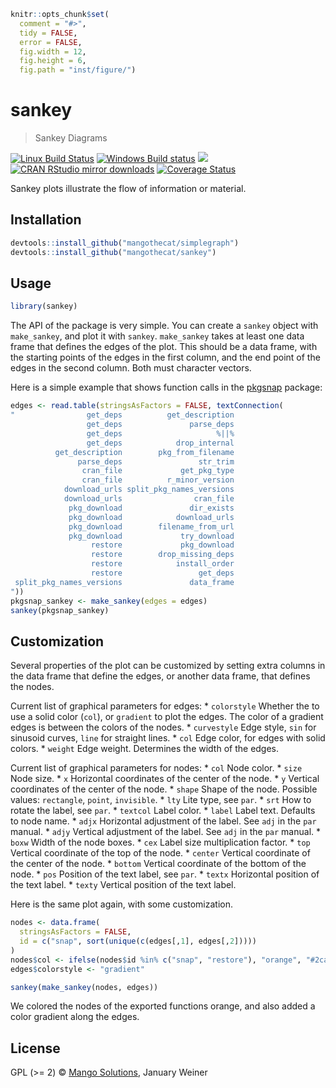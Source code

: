
```r
knitr::opts_chunk$set(
  comment = "#>",
  tidy = FALSE,
  error = FALSE,
  fig.width = 12,
  fig.height = 6,
  fig.path = "inst/figure/")
```

# sankey

> Sankey Diagrams

[![Linux Build Status](https://travis-ci.org/MangoTheCat/sankey.svg?branch=master)](https://travis-ci.org/MangoTheCat/sankey)
[![Windows Build status](https://ci.appveyor.com/api/projects/status/github/MangoTheCat/sankey?svg=true)](https://ci.appveyor.com/project/gaborcsardi/sankey)
[![](http://www.r-pkg.org/badges/version/sankey)](http://www.r-pkg.org/pkg/sankey)
[![CRAN RStudio mirror downloads](http://cranlogs.r-pkg.org/badges/sankey)](http://www.r-pkg.org/pkg/sankey)
[![Coverage Status](https://img.shields.io/codecov/c/github/MangoTheCat/sankey/master.svg)](https://codecov.io/github/MangoTheCat/sankey?branch=master)

Sankey plots illustrate the flow of information or material.

## Installation

```r
devtools::install_github("mangothecat/simplegraph")
devtools::install_github("mangothecat/sankey")
```

## Usage

```r
library(sankey)
```

The API of the package is very simple. You can create a `sankey` object
with `make_sankey`, and plot it with `sankey`. `make_sankey` takes at
least one data frame that defines the edges of the plot. This should be a
data frame, with the starting points of the edges in the first column,
and the end point of the edges in the second column. Both must character
vectors.

Here is a simple example that shows function calls in the
[pkgsnap](https://github.com/mangothecat/pkgsnap) package:

```r
edges <- read.table(stringsAsFactors = FALSE, textConnection(
"                get_deps          get_description
                 get_deps               parse_deps
                 get_deps                     %||%
                 get_deps            drop_internal
          get_description        pkg_from_filename
               parse_deps                 str_trim
                cran_file             get_pkg_type
                cran_file          r_minor_version
            download_urls split_pkg_names_versions
            download_urls                cran_file
             pkg_download               dir_exists
             pkg_download            download_urls
             pkg_download        filename_from_url
             pkg_download             try_download
                  restore             pkg_download
                  restore        drop_missing_deps
                  restore            install_order
                  restore                 get_deps
 split_pkg_names_versions               data_frame
"))
pkgsnap_sankey <- make_sankey(edges = edges)
sankey(pkgsnap_sankey)
```

## Customization

Several properties of the plot can be customized by setting extra columns
in the data frame that define the edges, or another data frame, that
defines the nodes.

Current list of graphical parameters for edges:
 *  `colorstyle` Whether the to use a solid color (`col`),
    or `gradient` to plot the edges. The color of a gradient
    edges is between the colors of the nodes.
 *  `curvestyle` Edge style, `sin` for sinusoid curves,
    `line` for straight lines.
 *  `col` Edge color, for edges with solid colors.
 *  `weight` Edge weight. Determines the width of the edges.

Current list of graphical parameters for nodes:
 *  `col` Node color.
 *  `size` Node size.
 *  `x` Horizontal coordinates of the center of the node.
 *  `y` Vertical coordinates of the center of the node.
 *  `shape` Shape of the node. Possible values:
    `rectangle`, `point`, `invisible`.
 *  `lty` Lite type, see `par`.
 *  `srt` How to rotate the label, see `par`.
 *  `textcol` Label color.
 *  `label` Label text. Defaults to node name.
 *  `adjx` Horizontal adjustment of the label. See
    `adj` in the `par` manual.
 *  `adjy` Vertical adjustment of the label. See
    `adj` in the `par` manual.
 *  `boxw` Width of the node boxes.
 *  `cex` Label size multiplication factor.
 *  `top` Vertical coordinate of the top of the node.
 *  `center` Vertical coordinate of the center of the node.
 *  `bottom` Vertical coordinate of the bottom of the node.
 *  `pos` Position of the text label, see `par`.
 *  `textx` Horizontal position of the text label.
 *  `texty` Vertical position of the text label.

Here is the same plot again, with some customization.

```r
nodes <- data.frame(
  stringsAsFactors = FALSE,
  id = c("snap", sort(unique(c(edges[,1], edges[,2]))))
)
nodes$col <- ifelse(nodes$id %in% c("snap", "restore"), "orange", "#2ca25f")
edges$colorstyle <- "gradient"

sankey(make_sankey(nodes, edges))
```

We colored the nodes of the exported functions orange, and also added
a color gradient along the edges.

## License

GPL (>= 2) © [Mango Solutions](https://github.com/mangothecat), January Weiner
